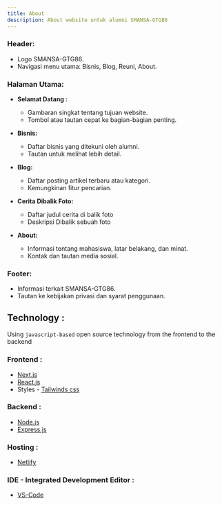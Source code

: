 ```yaml
---
title: About
description: About website untuk alumni SMANSA-GTG86
---
```


### **Header:**

- Logo SMANSA-GTG86.
- Navigasi menu utama: Bisnis, Blog, Reuni, About.

### **Halaman Utama:**

- **Selamat Datang :**

  - Gambaran singkat tentang tujuan website.
  - Tombol atau tautan cepat ke bagian-bagian penting.

- **Bisnis:**

  - Daftar bisnis yang ditekuni oleh alumni.
  - Tautan untuk melihat lebih detail.

- **Blog:**

  - Daftar posting artikel terbaru atau kategori.
  - Kemungkinan fitur pencarian.

- **Cerita Dibalik Foto:**

  - Daftar judul cerita di balik foto
  - Deskripsi Dibalik sebuah foto

- **About:**
  - Informasi tentang mahasiswa, latar belakang, dan minat.
  - Kontak dan tautan media sosial.

### **Footer:**

- Informasi terkait SMANSA-GTG86.
- Tautan ke kebijakan privasi dan syarat penggunaan.

## Technology :

Using `javascript-based` open source technology from the frontend to the backend

### Frontend :

- [Next.js](https://nextjs.org/)
- [React.js](https://react.dev/)
- Styles - [Tailwinds css](https://tailwindcss.com/)

### Backend :

- [Node.js](https://nodejs.org/en)
- [Express.js](https://expressjs.com/)

### Hosting :

- [Netlify](https://app.netlify.com/)

### IDE - Integrated Development Editor :

- [VS-Code](https://code.visualstudio.com)
